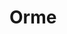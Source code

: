 
# Orme
<ProjectDetails
  region="Reach"
  house="House Orme"
  type="Castle"
  status="Redo In Progress"
  warp="/warp orme"
  projectLead="Shymon184"
  dateStarted="2021-01-30T01:38:00.000Z"
  dateCompleted="undefined"
/>
